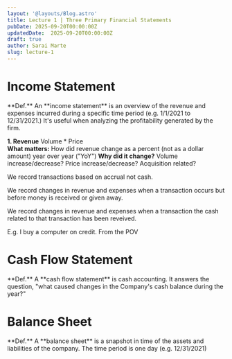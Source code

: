 ```yaml
---
layout: '@layouts/Blog.astro'
title: Lecture 1 | Three Primary Financial Statements 
pubDate: 2025-09-20T00:00:00Z 
updatedDate:  2025-09-20T00:00:00Z 
draft: true
author: Sarai Marte
slug: lecture-1
---
```



# Income Statement 

<RuleBox>
**Def.** An <Pop t = "statement of operations, earnings statement, or profit and loss statement (P&L)">**income statement**</Pop> is an overview of the revenue and expenses <Pop t = "collected"> incurred </Pop> during a specific time period (e.g. 1/1/2021 to 12/31/2021.) It's useful when analyzing the profitability generated by the firm.  
</RuleBox>

**1. Revenue** <Pop t = "# of items">Volume</Pop> * Price  
**What matters:** How did revenue change as a percent (not as a dollar amount) year over year ("YoY")
**Why did it change?**
Volume increase/decrease?
Price increase/decrease?
Acquisition related?



We record transactions based on accrual not cash. 

We record changes in revenue and expenses when a transaction occurs but before money is received or given away. 

We record changes in revenue and expenses when a transaction the cash related to that transaction has been reveived. 

E.g. I buy a computer on credit. 
From the POV 

# Cash Flow Statement 

<RuleBox>
**Def.** A **cash flow statement** is cash accounting. It answers the question, "what caused changes in the Company's cash balance during the year?"
</RuleBox>

# Balance Sheet


<RuleBox>
**Def.** A **balance sheet** is a snapshot in time of the assets and liabilities of the company. The time period is one day (e.g. 12/31/2021)
</RuleBox>